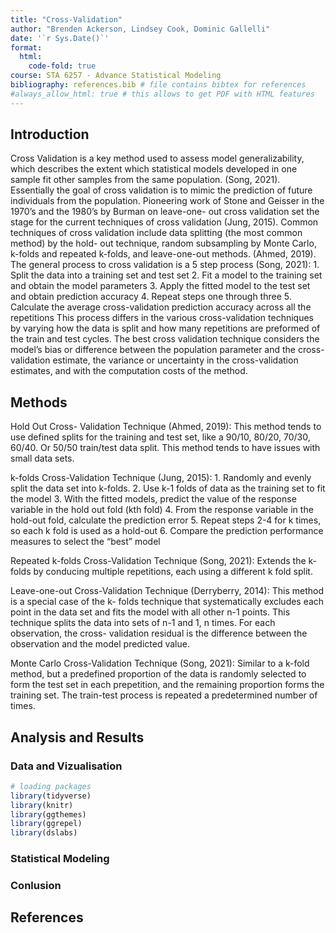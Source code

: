 ```yaml
---
title: "Cross-Validation"
author: "Brenden Ackerson, Lindsey Cook, Dominic Gallelli"
date: '`r Sys.Date()`'
format:
  html:
    code-fold: true
course: STA 6257 - Advance Statistical Modeling
bibliography: references.bib # file contains bibtex for references
#always_allow_html: true # this allows to get PDF with HTML features
---
```


## Introduction

Cross Validation is a key method used to assess model generalizability, which describes the extent which
statistical models developed in one sample fit other samples from the same population. (Song, 2021).
Essentially the goal of cross validation is to mimic the prediction of future individuals from the
population. Pioneering work of Stone and Geisser in the 1970’s and the 1980’s by Burman on leave-one-
out cross validation set the stage for the current techniques of cross validation (Jung, 2015).
Common techniques of cross validation include data splitting (the most common method) by the hold-
out technique, random subsampling by Monte Carlo, k-folds and repeated k-folds, and leave-one-out
methods. (Ahmed, 2019).
The general process to cross validation is a 5 step process (Song, 2021):
1. Split the data into a training set and test set
2. Fit a model to the training set and obtain the model parameters
3. Apply the fitted model to the test set and obtain prediction accuracy
4. Repeat steps one through three
5. Calculate the average cross-validation prediction accuracy across all the repetitions
This process differs in the various cross-validation techniques by varying how the data is split and how
many repetitions are preformed of the train and test cycles. The best cross validation technique
considers the model’s bias or difference between the population parameter and the cross-validation
estimate, the variance or uncertainty in the cross-validation estimates, and with the computation costs
of the method.


## Methods

Hold Out Cross- Validation Technique (Ahmed, 2019): This method tends to use defined splits for the
training and test set, like a 90/10, 80/20, 70/30, 60/40. Or 50/50 train/test data split. This method tends
to have issues with small data sets.

k-folds Cross-Validation Technique (Jung, 2015):
1. Randomly and evenly split the data set into k-folds.
2. Use k-1 folds of data as the training set to fit the model
3. With the fitted models, predict the value of the response variable in the hold out fold (kth fold)
4. From the response variable in the hold-out fold, calculate the prediction error
5. Repeat steps 2-4 for k times, so each k fold is used as a hold-out
6. Compare the prediction performance measures to select the “best” model

Repeated k-folds Cross-Validation Technique (Song, 2021): Extends the k-folds by conducing multiple
repetitions, each using a different k fold split.

Leave-one-out Cross-Validation Technique (Derryberry, 2014): This method is a special case of the k-
folds technique that systematically excludes each point in the data set and fits the model with all other
n-1 points. This technique splits the data into sets of n-1 and 1, n times. For each observation, the cross-
validation residual is the difference between the observation and the model predicted value.

Monte Carlo Cross-Validation Technique (Song, 2021): Similar to a k-fold method, but a predefined
proportion of the data is randomly selected to form the test set in each prepetition, and the remaining
proportion forms the training set. The train-test process is repeated a predetermined number of times.

## Analysis and Results
### Data and Vizualisation


```r
# loading packages 
library(tidyverse)
library(knitr)
library(ggthemes)
library(ggrepel)
library(dslabs)
```


### Statistical Modeling

### Conlusion

## References
